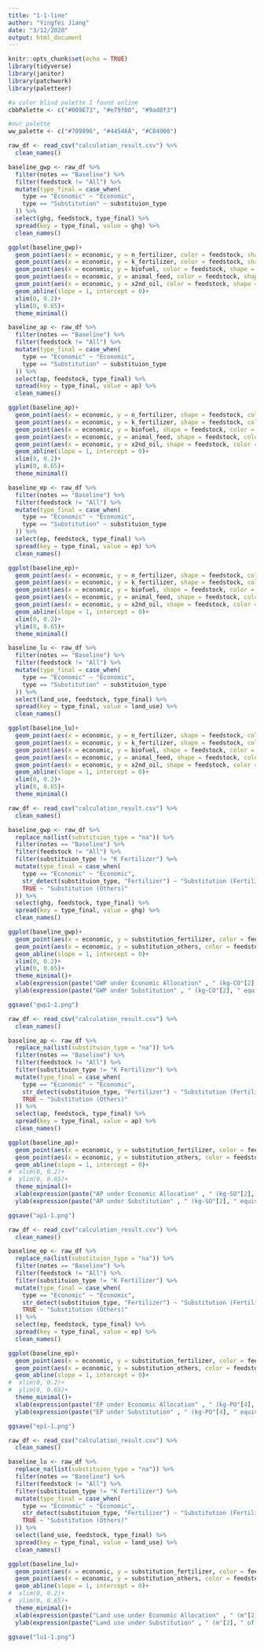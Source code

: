 ```yaml
---
title: "1-1-line"
author: "Yingfei Jiang"
date: "3/12/2020"
output: html_document
---
```


```r
knitr::opts_chunk$set(echo = TRUE)
library(tidyverse)
library(janitor)
library(patchwork)
library(paletteer)

#a color blind palette I found online
cbbPalette <- c("#009E73", "#e79f00", "#9ad0f3")

#our palette
ww_palette <- c("#709896", "#44546A", "#C84900")

```

```r
raw_df <- read_csv("calculation_result.csv") %>% 
  clean_names()

baseline_gwp <- raw_df %>% 
  filter(notes == "Baseline") %>% 
  filter(feedstock != "All") %>% 
  mutate(type_final = case_when(
    type == "Economic" ~ "Economic",
    type == "Substitution" ~ substituion_type
  )) %>% 
  select(ghg, feedstock, type_final) %>% 
  spread(key = type_final, value = ghg) %>% 
  clean_names()

ggplot(baseline_gwp)+
  geom_point(aes(x = economic, y = n_fertilizer, color = feedstock, shape = "N Fertilizer"), size = 3)+
  geom_point(aes(x = economic, y = k_fertilizer, color = feedstock, shape = "K Fertilizer"), size = 3)+
  geom_point(aes(x = economic, y = biofuel, color = feedstock, shape = "Biofuel"), size = 3)+
  geom_point(aes(x = economic, y = animal_feed, color = feedstock, shape = "Animal Feed"), size = 3)+
  geom_point(aes(x = economic, y = x2nd_oil, color = feedstock, shape = "2nd Oil"), size = 3)+
  geom_abline(slope = 1, intercept = 0)+
  xlim(0, 0.2)+
  ylim(0, 0.65)+
  theme_minimal()
```

```r
baseline_ap <- raw_df %>% 
  filter(notes == "Baseline") %>% 
  filter(feedstock != "All") %>% 
  mutate(type_final = case_when(
    type == "Economic" ~ "Economic",
    type == "Substitution" ~ substituion_type
  )) %>% 
  select(ap, feedstock, type_final) %>% 
  spread(key = type_final, value = ap) %>% 
  clean_names()

ggplot(baseline_ap)+
  geom_point(aes(x = economic, y = n_fertilizer, shape = feedstock, color = "N Fertilizer"), size = 3)+
  geom_point(aes(x = economic, y = k_fertilizer, shape = feedstock, color = "K Fertilizer"), size = 3)+
  geom_point(aes(x = economic, y = biofuel, shape = feedstock, color = "Biofuel"), size = 3)+
  geom_point(aes(x = economic, y = animal_feed, shape = feedstock, color = "Animal Feed"), size = 3)+
  geom_point(aes(x = economic, y = x2nd_oil, shape = feedstock, color = "2nd Oil"), size = 3)+
  geom_abline(slope = 1, intercept = 0)+
  xlim(0, 0.2)+
  ylim(0, 0.65)+
  theme_minimal()
```

```r
baseline_ep <- raw_df %>% 
  filter(notes == "Baseline") %>% 
  filter(feedstock != "All") %>% 
  mutate(type_final = case_when(
    type == "Economic" ~ "Economic",
    type == "Substitution" ~ substituion_type
  )) %>% 
  select(ep, feedstock, type_final) %>% 
  spread(key = type_final, value = ep) %>% 
  clean_names()

ggplot(baseline_ep)+
  geom_point(aes(x = economic, y = n_fertilizer, shape = feedstock, color = "N Fertilizer"), size = 3)+
  geom_point(aes(x = economic, y = k_fertilizer, shape = feedstock, color = "K Fertilizer"), size = 3)+
  geom_point(aes(x = economic, y = biofuel, shape = feedstock, color = "Biofuel"), size = 3)+
  geom_point(aes(x = economic, y = animal_feed, shape = feedstock, color = "Animal Feed"), size = 3)+
  geom_point(aes(x = economic, y = x2nd_oil, shape = feedstock, color = "2nd Oil"), size = 3)+
  geom_abline(slope = 1, intercept = 0)+
  xlim(0, 0.2)+
  ylim(0, 0.65)+
  theme_minimal()
```
```r
baseline_lu <- raw_df %>% 
  filter(notes == "Baseline") %>% 
  filter(feedstock != "All") %>% 
  mutate(type_final = case_when(
    type == "Economic" ~ "Economic",
    type == "Substitution" ~ substituion_type
  )) %>% 
  select(land_use, feedstock, type_final) %>% 
  spread(key = type_final, value = land_use) %>% 
  clean_names()

ggplot(baseline_lu)+
  geom_point(aes(x = economic, y = n_fertilizer, shape = feedstock, color = "N Fertilizer"), size = 3)+
  geom_point(aes(x = economic, y = k_fertilizer, shape = feedstock, color = "K Fertilizer"), size = 3)+
  geom_point(aes(x = economic, y = biofuel, shape = feedstock, color = "Biofuel"), size = 3)+
  geom_point(aes(x = economic, y = animal_feed, shape = feedstock, color = "Animal Feed"), size = 3)+
  geom_point(aes(x = economic, y = x2nd_oil, shape = feedstock, color = "2nd Oil"), size = 3)+
  geom_abline(slope = 1, intercept = 0)+
  xlim(0, 0.2)+
  ylim(0, 0.65)+
  theme_minimal()
```


```r
raw_df <- read_csv("calculation_result.csv") %>% 
  clean_names()

baseline_gwp <- raw_df %>% 
  replace_na(list(substituion_type = "na")) %>% 
  filter(notes == "Baseline") %>% 
  filter(feedstock != "All") %>% 
  filter(substituion_type != "K Fertilizer") %>% 
  mutate(type_final = case_when(
    type == "Economic" ~ "Economic",
    str_detect(substituion_type, "Fertilizer") ~ "Substitution (Fertilizer)",
    TRUE ~ "Substitution (Others)"
  )) %>% 
  select(ghg, feedstock, type_final) %>% 
  spread(key = type_final, value = ghg) %>% 
  clean_names()

ggplot(baseline_gwp)+
  geom_point(aes(x = economic, y = substitution_fertilizer, color = feedstock, shape = "Fertilizer"), size = 3)+
  geom_point(aes(x = economic, y = substitution_others, color = feedstock, shape = "Others"), size = 3)+
  geom_abline(slope = 1, intercept = 0)+
  xlim(0, 0.2)+
  ylim(0, 0.65)+
  theme_minimal()+
  xlab(expression(paste("GWP under Economic Allocation" , " (kg-CO"[2], " equivalent) ")))+
  ylab(expression(paste("GWP under Substitution" , " (kg-CO"[2], " equivalent) ")))

ggsave("gwp1-1.png")
```

```r
raw_df <- read_csv("calculation_result.csv") %>% 
  clean_names()

baseline_ap <- raw_df %>% 
  replace_na(list(substituion_type = "na")) %>% 
  filter(notes == "Baseline") %>% 
  filter(feedstock != "All") %>% 
  filter(substituion_type != "K Fertilizer") %>% 
  mutate(type_final = case_when(
    type == "Economic" ~ "Economic",
    str_detect(substituion_type, "Fertilizer") ~ "Substitution (Fertilizer)",
    TRUE ~ "Substitution (Others)"
  )) %>% 
  select(ap, feedstock, type_final) %>% 
  spread(key = type_final, value = ap) %>% 
  clean_names()

ggplot(baseline_ap)+
  geom_point(aes(x = economic, y = substitution_fertilizer, color = feedstock, shape = "Fertilizer"), size = 3)+
  geom_point(aes(x = economic, y = substitution_others, color = feedstock, shape = "Others"), size = 3)+
  geom_abline(slope = 1, intercept = 0)+
#  xlim(0, 0.2)+
#  ylim(0, 0.65)+
  theme_minimal()+
  xlab(expression(paste("AP under Economic Allocation" , " (kg-SO"[2], " equivalent) ")))+
  ylab(expression(paste("AP under Substitution" , " (kg-SO"[2], " equivalent) ")))

ggsave("ap1-1.png")
```
```r
raw_df <- read_csv("calculation_result.csv") %>% 
  clean_names()

baseline_ep <- raw_df %>% 
  replace_na(list(substituion_type = "na")) %>% 
  filter(notes == "Baseline") %>% 
  filter(feedstock != "All") %>% 
  filter(substituion_type != "K Fertilizer") %>% 
  mutate(type_final = case_when(
    type == "Economic" ~ "Economic",
    str_detect(substituion_type, "Fertilizer") ~ "Substitution (Fertilizer)",
    TRUE ~ "Substitution (Others)"
  )) %>% 
  select(ep, feedstock, type_final) %>% 
  spread(key = type_final, value = ep) %>% 
  clean_names()

ggplot(baseline_ep)+
  geom_point(aes(x = economic, y = substitution_fertilizer, color = feedstock, shape = "Fertilizer"), size = 3)+
  geom_point(aes(x = economic, y = substitution_others, color = feedstock, shape = "Others"), size = 3)+
  geom_abline(slope = 1, intercept = 0)+
#  xlim(0, 0.2)+
#  ylim(0, 0.65)+
  theme_minimal()+
  xlab(expression(paste("EP under Economic Allocation" , " (kg-PO"[4], " equivalent) ")))+
  ylab(expression(paste("EP under Substitution" , " (kg-PO"[4], " equivalent) ")))

ggsave("ep1-1.png")
```

```r
raw_df <- read_csv("calculation_result.csv") %>% 
  clean_names()

baseline_lu <- raw_df %>% 
  replace_na(list(substituion_type = "na")) %>% 
  filter(notes == "Baseline") %>% 
  filter(feedstock != "All") %>% 
  filter(substituion_type != "K Fertilizer") %>% 
  mutate(type_final = case_when(
    type == "Economic" ~ "Economic",
    str_detect(substituion_type, "Fertilizer") ~ "Substitution (Fertilizer)",
    TRUE ~ "Substitution (Others)"
  )) %>% 
  select(land_use, feedstock, type_final) %>% 
  spread(key = type_final, value = land_use) %>% 
  clean_names()

ggplot(baseline_lu)+
  geom_point(aes(x = economic, y = substitution_fertilizer, color = feedstock, shape = "Fertilizer"), size = 3)+
  geom_point(aes(x = economic, y = substitution_others, color = feedstock, shape = "Others"), size = 3)+
  geom_abline(slope = 1, intercept = 0)+
#  xlim(0, 0.2)+
#  ylim(0, 0.65)+
  theme_minimal()+
  xlab(expression(paste("Land use under Economic Allocation" , " (m"[2], " of arable land) ")))+
  ylab(expression(paste("Land use under Substitution" , " (m"[2], " of arable land) ")))

ggsave("lu1-1.png")
```